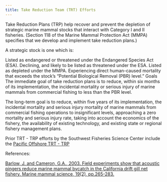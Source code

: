 ```yaml
---
title: Take Reduction Team (TRT) Efforts
---
```


Take Reduction Plans (TRP) help recover and prevent the depletion of strategic marine mammal stocks that interact with Category I and II fisheries. (Section 118 of the Marine Mammal Protection Act (MMPA) specifies that we develop and implement take reduction plans.)

A strategic stock is one which is:

Listed as endangered or threatened under the Endangered Species Act (ESA). Declining, and likely to be listed as threatened under the ESA. Listed as depleted under the MMPA. Experiencing direct human-caused mortality that exceeds the stock's "Potential Biological Removal (PBR) level." Goals The immediate goal of take reduction plans is to reduce, within six months of its implementation, the incidental mortality or serious injury of marine mammals from commercial fishing to less than the PBR level.

The long-term goal is to reduce, within five years of its implementation, the incidental mortality and serious injury mortality of marine mammals from commercial fishing operations to insignificant levels, approaching a zero mortality and serious injury rate, taking into account the economics of the fishery, the availability of existing technology, and existing state or regional fishery management plans.

Prior TRT - TRP efforts by the Southwest Fisheries Science Center include the [Pacific Offshore TRT - TRP](https://www.fisheries.noaa.gov/national/marine-mammal-protection/pacific-offshore-cetacean-take-reduction-plan)

References:

[Barlow, J. and Cameron, G.A., 2003. Field experiments show that acoustic pingers reduce marine mammal bycatch in the California drift gill net fishery. Marine mammal science, 19(2), pp.265-283.](https://onlinelibrary.wiley.com/doi/abs/10.1111/j.1748-7692.2003.tb01108.x)
